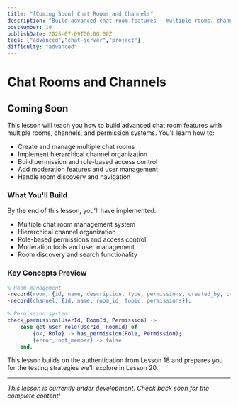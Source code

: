```yaml
---
title: "[Coming Soon] Chat Rooms and Channels"
description: "Build advanced chat room features - multiple rooms, channels, permissions, moderation, and hierarchical organization for scalable chat systems"
postNumber: 19
publishDate: 2025-07-09T00:00:00Z
tags: ["advanced","chat-server","project"]
difficulty: "advanced"
---
```


# Chat Rooms and Channels

## Coming Soon

This lesson will teach you how to build advanced chat room features with multiple rooms, channels, and permission systems. You'll learn how to:

- Create and manage multiple chat rooms
- Implement hierarchical channel organization
- Build permission and role-based access control
- Add moderation features and user management
- Handle room discovery and navigation

### What You'll Build

By the end of this lesson, you'll have implemented:
- Multiple chat room management system
- Hierarchical channel organization
- Role-based permissions and access control
- Moderation tools and user management
- Room discovery and search functionality

### Key Concepts Preview

```erlang
% Room management
-record(room, {id, name, description, type, permissions, created_by, created_at}).
-record(channel, {id, name, room_id, topic, permissions}).

% Permission system
check_permission(UserId, RoomId, Permission) ->
    case get_user_role(UserId, RoomId) of
        {ok, Role} -> has_permission(Role, Permission);
        {error, not_member} -> false
    end.
```

This lesson builds on the authentication from Lesson 18 and prepares you for the testing strategies we'll explore in Lesson 20.

---

_This lesson is currently under development. Check back soon for the complete content!_